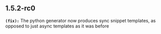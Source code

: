 ## 1.5.2-rc0
**`(fix):`** The python generator now produces sync snippet templates, as opposed to just async templates as it was before


